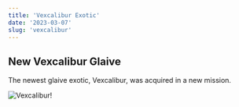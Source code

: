 ```yaml
---
title: 'Vexcalibur Exotic'
date: '2023-03-07'
slug: 'vexcalibur'
---
```


## New Vexcalibur Glaive

The newest glaive exotic, Vexcalibur, was acquired in a new mission.

![Vexcalibur!](https://i.ibb.co/MRtBH3r/vex.png 'Vexcalibur Glaive')
